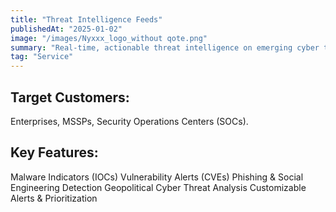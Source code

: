 ```yaml
---
title: "Threat Intelligence Feeds"
publishedAt: "2025-01-02"
image: "/images/Nyxxx_logo_without qote.png"
summary: "Real-time, actionable threat intelligence on emerging cyber threats, vulnerabilities, and attack tactics."
tag: "Service"
---
```


## Target Customers: 
Enterprises, MSSPs, Security Operations Centers (SOCs).

## Key Features:
Malware Indicators (IOCs)
Vulnerability Alerts (CVEs)
Phishing & Social Engineering Detection
Geopolitical Cyber Threat Analysis
Customizable Alerts & Prioritization